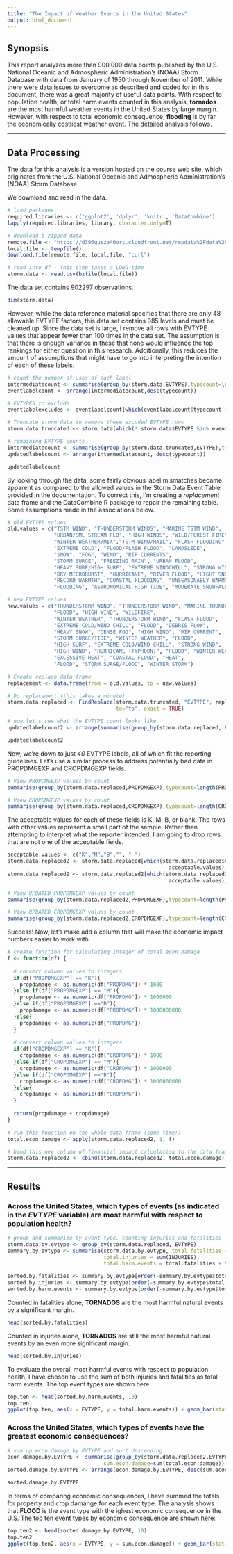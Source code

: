 ```yaml
---
title: "The Impact of Weather Events in the United States"
output: html_document
---
```


## Synopsis

This report analyzes more than 900,000 data points published by the U.S. National Oceanic and Admospheric Administration's (NOAA) Storm Database with data from January of 1950 through November of 2011. While there were data issues to overcome as described and coded for in this document, there was a great majority of useful data points.  With respect to population health, or total harm events counted in this analysis, **tornados** are the most harmful weather events in the United States by large margin.  However, with respect to total economic consequence, **flooding** is by far the economically costliest weather event.  The detailed analysis follows. 

---

## Data Processing

The data for this analysis is a version hosted on the course web site, which originates from the U.S. National Oceanic and Admospheric Administration's (NOAA) Storm Database. 

We download and read in the data.

```r

# load packages
required.libraries <- c('ggplot2', 'dplyr', 'knitr', 'DataCombine')
lapply(required.libraries, library, character.only=T)

# download b-zipped data
remote.file <- "https://d396qusza40orc.cloudfront.net/repdata%2Fdata%2FStormData.csv.bz2"
local.file <- tempfile()
download.file(remote.file, local.file, "curl")

# read into df - this step takes a LONG time
storm.data <- read.csv(bzfile(local.file))

```

The data set contains 902297 observations.

```r
dim(storm.data)
```

However, while the data reference material specifies that there are only 48 allowable EVTYPE factors, this data set contains 985 levels and must be cleaned up. Since the data set is large, I remove all rows with EVTYPE values that appear fewer than 100 times in the data set.  The assumption is that there is enough variance in these that none would influence the top rankings for either question in this research.  Additionally, this reduces the amount of assumptions that might have to go into interpreting the intention of each of these labels.

```r

# count the number of uses of each label
intermediatecount <- summarise(group_by(storm.data,EVTYPE),typecount=length(EVTYPE))
eventlabelcount <- arrange(intermediatecount,desc(typecount))

# EVTYPES to exclude
eventlabelexcludes <- eventlabelcount[which(eventlabelcount$typecount < 100),]

# Truncate storm data to remove these excuded EVTYPE rows
storm.data.truncated <- storm.data[which(! storm.data$EVTYPE %in% eventlabelexcludes$EVTYPE),]

# remaining EVTYPE counts
intermediatecount <- summarise(group_by(storm.data.truncated,EVTYPE),typecount=length(EVTYPE))
updatedlabelcount <- arrange(intermediatecount, desc(typecount))

updatedlabelcount

```

By looking through the data, some fairly obvious label mismatches became apparent as compared to the allowed values in the Storm Data Event Table provided in the documentation.  To correct this, I'm creating a *replacement* data frame and the DataCombine R package to repair the remaining table. Some assumptions made in the associations below.

```r

# old EVTYPE values
old.values = c("TSTM WIND", "THUNDERSTORM WINDS", "MARINE TSTM WIND",
               "URBAN/SML STREAM FLD", "HIGH WINDS", "WILD/FOREST FIRE",
               "WINTER WEATHER/MIX","TSTM WIND/HAIL", "FLASH FLOODING",
               "EXTREME COLD", "FLOOD/FLASH FLOOD", "LANDSLIDE",
               "SNOW", "FOG", "WIND", "RIP CURRENTS",
               "STORM SURGE", "FREEZING RAIN", "URBAN FLOOD",
               "HEAVY SURF/HIGH SURF", "EXTREME WINDCHILL", "STRONG WINDS",
               "DRY MICROBURST", "HURRICANE", "RIVER FLOOD", "LIGHT SNOW",
               "RECORD WARMTH", "COASTAL FLOODING", "UNSEASONABLY WARM",
               "FLOODING", "ASTRONOMICAL HIGH TIDE", "MODERATE SNOWFALL")

# new EVTYPE values
new.values = c("THUNDERSTORM WIND", "THUNDERSTORM WIND", "MARINE THUNDERSTORM WIND",
               "FLOOD", "HIGH WIND", "WILDFIRE",
               "WINTER WEATHER", "THUNDERSTORM WIND", "FLASH FLOOD",
               "EXTREME COLD/WIND CHILL", "FLOOD", "DEBRIS FLOW",
               "HEAVY SNOW", "DENSE FOG", "HIGH WIND", "RIP CURRENT",
               "STORM SURGE/TIDE", "WINTER WEATHER", "FLOOD",
               "HIGH SURF", "EXTREME COLD/WIND CHILL", "STRONG WIND",
               "HIGH WIND", "HURRICANE (TYPHOON)", "FLOOD", "WINTER WEATHER",
               "EXCESSIVE HEAT", "COASTAL FLOOD", "HEAT",
               "FLOOD", "STORM SURGE/FLOOD", "WINTER STORM")

# Create replace data frame
replacement <- data.frame(from = old.values, to = new.values)

# Do replacement (this takes a minute)
storm.data.replaced <- FindReplace(storm.data.truncated, "EVTYPE", replacement, from="from", 
                                   to="to", exact = TRUE)

# now let's see what the EVTYPE count looks like
updatedlabelcount2 <- arrange(summarise(group_by(storm.data.replaced, EVTYPE), typecount=length(EVTYPE)),desc(typecount))

updatedlabelcount2

```

Now, we're down to just *40* EVTYPE labels, all of which fit the reporting guidelines.  Let's use a similar process to address potentially bad data in PROPDMGEXP and CROPDMGEXP fields.

```r

# View PROPDMGEXP values by count
summarise(group_by(storm.data.replaced,PROPDMGEXP),typecount=length(PROPDMGEXP))

# View CROPDMGEXP values by count
summarise(group_by(storm.data.replaced,CROPDMGEXP),typecount=length(CROPDMGEXP))

```

The acceptable values for each of these fields is K, M, B, or blank.  The rows with other values represent a small part of the sample.  Rather than attempting to interpret what the reporter intended, I am going to drop rows that are not one of the acceptable fields.

```r

acceptable.values <- c("K","M","B","", " ")
storm.data.replaced2 <- storm.data.replaced[which(storm.data.replaced$PROPDMGEXP %in%
                                                    acceptable.values),]
storm.data.replaced2 <- storm.data.replaced2[which(storm.data.replaced2$CROPDMGEXP %in%
                                                    acceptable.values),]

# View UPDATED PROPDMGEXP values by count
summarise(group_by(storm.data.replaced2,PROPDMGEXP),typecount=length(PROPDMGEXP))

# View UPDATED CROPDMGEXP values by count
summarise(group_by(storm.data.replaced2,CROPDMGEXP),typecount=length(CROPDMGEXP))

```

Success! Now, let's make add a column that will make the economic impact numbers easier to work with.

```r

# create function for calculating integer of total econ damage
f <- function(df) {
  
  # convert column values to integers
  if(df["PROPDMGEXP"] == "K"){
    propdamage <- as.numeric(df["PROPDMG"]) * 1000
  }else if(df["PROPDMGEXP"] == "M"){
    propdamage <- as.numeric(df["PROPDMG"]) * 1000000
  }else if(df["PROPDMGEXP"] =="B"){
    propdamage <- as.numeric(df["PROPDMG"]) * 1000000000
  }else{
    propdamage <- as.numeric(df["PROPDMG"])
  }
  
  # convert column values to integers
  if(df["CROPDMGEXP"] == "K"){
    cropdamage <- as.numeric(df["CROPDMG"]) * 1000
  }else if(df["CROPDMGEXP"] == "M"){
    cropdamage <- as.numeric(df["CROPDMG"]) * 1000000
  }else if(df["CROPDMGEXP"] =="B"){
    cropdamage <- as.numeric(df["CROPDMG"]) * 1000000000
  }else{
    cropdamage <- as.numeric(df["CROPDMG"])
  }
  
  return(propdamage + cropdamage)
}

# run this function on the whole data frame (some time!)
total.econ.damage <- apply(storm.data.replaced2, 1, f)

# bind this new column of financial impact calculation to the data frame (some time!)
storm.data.replaced2 <- cbind(storm.data.replaced2, total.econ.damage)

```


---

## Results

### Across the United States, which types of events (as indicated in the *EVTYPE* variable) are most harmful with respect to population health?

```r

# group and summarize by event type, counting injuries and fatalities
storm.data.by.evtype <- group_by(storm.data.replaced, EVTYPE)
summary.by.evtype <- summarise(storm.data.by.evtype, total.fatalities = sum(FATALITIES),
                               total.injuries = sum(INJURIES), 
                               total.harm.events = total.fatalities + total.injuries)

sorted.by.fatalities <- summary.by.evtype[order(-summary.by.evtype$total.fatalities),]
sorted.by.injuries <- summary.by.evtype[order(-summary.by.evtype$total.injuries),]
sorted.by.harm.events <- summary.by.evtype[order(-summary.by.evtype$total.harm.events),]

``` 

Counted in fatalities alone, **TORNADOS** are the most harmful natural events by a significant margin.

```r

head(sorted.by.fatalities)

```

Counted in injuries alone, **TORNADOS** are still the most harmful natural events by an even more significant margin.


```r

head(sorted.by.injuries)

```

To evaluate the overall most harmful events with respect to population health, I have chosen to use the sum of both injuries and fatalities as total harm events.  The top event types are shown here:

```r

top.ten <- head(sorted.by.harm.events, 10)
top.ten
ggplot(top.ten, aes(x = EVTYPE, y = total.harm.events)) + geom_bar(stat="identity") + ylab("Total Harm Events") + xlab("Event Type") + coord_flip()

```


### Across the United States, which types of events have the greatest economic consequences?

```r

# sum up econ damage by EVTYPE and sort descending
econ.damage.by.EVTYPE <- summarise(group_by(storm.data.replaced2,EVTYPE), 
                               sum.econ.damage=sum(total.econ.damage))
sorted.damage.by.EVTYPE <- arrange(econ.damage.by.EVTYPE, desc(sum.econ.damage))

sorted.damage.by.EVTYPE

```

In terms of comparing economic consequences, I have summed the totals for property and crop damange for each event type.  The analysis shows that **FLOOD** is the event type with the ighest economic consequence in the U.S.  The top ten event types by economic consequence are shown here:

```r

top.ten2 <- head(sorted.damage.by.EVTYPE, 10)
top.ten2
ggplot(top.ten2, aes(x = EVTYPE, y = sum.econ.damage)) + geom_bar(stat="identity") + ylab("Total Economic Damage") + xlab("Event Type") + coord_flip()

```

